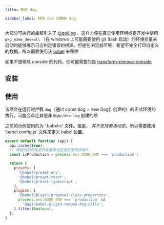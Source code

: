 ```yaml
---
title: 移除 dog

sidebar_label: 移除 dev 创建的 dog
---
```


<PackageInfo
  packageName="@qqi/babel-plugin-remove-dog-calls"
  githubRepoName="qqi"
/>

大部分可执行的库都引入了 [@qqi/log](https://www.npmjs.com/package/@qqi/log)
，这样方便在真实使用环境或是开发中使用 `pkg_name_dev=all` （在 windows
上可能需要使用 git Bash
启动）的环境变量来启动时能够展示日志判定错误的根源。但是在浏览器环境，希望不完全打印自定义的数据。所以需要使用该
[babel](https://babeljs.io) 来移除

如果不想移除 console 的代码，你可能需要的是 [transform-remove-console](https://www.npmjs.com/package/babel-plugin-transform-remove-console)

## 安装

<InstallInfo name="@qqi/babel-plugin-remove-dog-calls" dev={true} />

## 使用

该项会在运行时拦截 `dog`（通过 const dog = new Dog() 创建的）的正式环境的执行。可能会牵连其他非 `@qqi/dev-log` 创建的项

之前的示例使用的为 '.babelrc' 文件。但是， _其不支持使用动态_，所以需要使用 'babel.config.js' 文件来定义 babel 设置。

```js
export default function (api) {
  api.cache(true);
  // 根据当前的设定的变量来设定是否使用该插件
  const isProduction = process.env.NODE_ENV === 'production';

  return {
    presets: [
      '@babel/preset-env',
      '@babel/preset-react',
      '@babel/preset-typescript',
    ],
    plugins: [
      '@babel/plugin-proposal-class-properties',
      process.env.NODE_ENV === 'production' &&
        '@qqi/babel-plugin-remove-dog-calls',
    ].filter(Boolean),
  };
}
```
